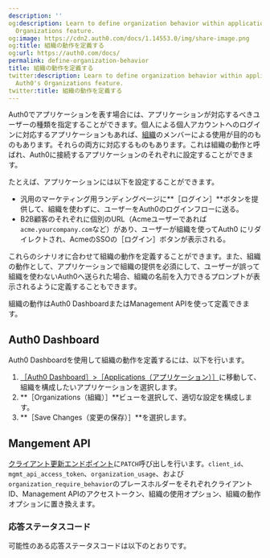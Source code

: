 ```yaml
---
description: ''
og:description: Learn to define organization behavior within applications for Auth0's
  Organizations feature.
og:image: https://cdn2.auth0.com/docs/1.14553.0/img/share-image.png
og:title: 組織の動作を定義する
og:url: https://auth0.com/docs/
permalink: define-organization-behavior
title: 組織の動作を定義する
twitter:description: Learn to define organization behavior within applications for
  Auth0's Organizations feature.
twitter:title: 組織の動作を定義する
---
```


Auth0でアプリケーションを表す場合には、アプリケーションが対応するべきユーザーの種類を指定することができます。個人による個人アカウントへのログインに対応するアプリケーションもあれば、[組織](/organizations/organizations-overview)のメンバーによる使用が目的のものもあります。それらの両方に対応するものもあります。これは組織の動作と呼ばれ、Auth0に接続するアプリケーションのそれぞれに設定することができます。

たとえば、アプリケーションには以下を設定することができます。

* 汎用のマーケティング用ランディングページに**［ログイン］**ボタンを提供して、組織を使わずに、ユーザーをAuth0のログインフローに送る。
* B2B顧客のそれぞれに個別のURL（Acmeユーザーであれば`acme.yourcompany.com`など）があり、ユーザーが組織を使ってAuth0 にリダイレクトされ、AcmeのSSOの［ログイン］ボタンが表示される。

これらのシナリオに合わせて組織の動作を定義することができます。また、組織の動作として、アプリケーションで組織の提供を必須にして、ユーザーが誤って組織を使わないAuth0へ送られた場合、組織の名前を入力できるプロンプトが表示されるように定義することもできます。

組織の動作はAuth0 DashboardまたはManagement APIを使って定義できます。

## Auth0 Dashboard

Auth0 Dashboardを使用して組織の動作を定義するには、以下を行います。

1. [［Auth0 Dashboard］>［Applications（アプリケーション）］](%24%7Bmanage_url%7D/#/applications)に移動して、組織を構成したいアプリケーションを選択します。
2. **［Organizations（組織）］**ビューを選択して、適切な設定を構成します。
3. **［Save Changes（変更の保存）］**を選択します。

## Mangement API

[クライアント更新エンドポイント](/api/management/v2#!/Clients/patch_clients_by_id)に`PATCH`呼び出しを行います。`client_id`、`mgmt_api_access_token`、`organization_usage`、および`organization_require_behavior`のプレースホルダーをそれぞれクライアントID、Management APIのアクセストークン、組織の使用オプション、組織の動作オプションに置き換えます。





### 応答ステータスコード

可能性のある応答ステータスコードは以下のとおりです。